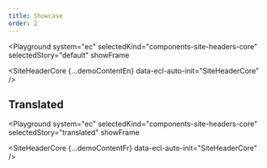 ```yaml
---
title: Showcase
order: 2
---
```




<Playground
  system="ec"
  selectedKind="components-site-headers-core"
  selectedStory="default"
  showFrame
>
  <SiteHeaderCore {...demoContentEn} data-ecl-auto-init="SiteHeaderCore" />
</Playground>

## Translated

<Playground
  system="ec"
  selectedKind="components-site-headers-core"
  selectedStory="translated"
  showFrame
>
  <SiteHeaderCore {...demoContentFr} data-ecl-auto-init="SiteHeaderCore" />
</Playground>
